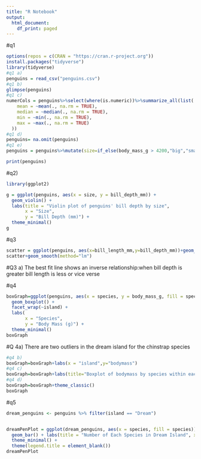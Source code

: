 ```yaml
---
title: "R Notebook"
output:
  html_document:
    df_print: paged
---
```

#q1 
```r
options(repos = c(CRAN = "https://cran.r-project.org"))
install.packages("tidyverse")
library(tidyverse)
#q1 a)
penguins = read_csv("penguins.csv")
#q1 b)
glimpse(penguins)
#q1 c)
numerCols = penguins%>%select(where(is.numeric))%>%summarize_all(list(
    mean = ~mean(., na.rm = TRUE),
    median = ~median(., na.rm = TRUE),
    min = ~min(., na.rm = TRUE),
    max = ~max(., na.rm = TRUE)
  ))
#q1 d)
penguins= na.omit(penguins)
#q1 e)
penguins = penguins%>%mutate(size=if_else(body_mass_g > 4200,"big","small"))

print(penguins)
```
#q2)
```r

library(ggplot2)

g = ggplot(penguins, aes(x = size, y = bill_depth_mm)) +
  geom_violin() +
  labs(title = "Violin plot of penguins' bill depth by size", 
       x = "Size", 
       y = "Bill Depth (mm)") +
  theme_minimal()
g
```
#q3
```r

scatter = ggplot(penguins, aes(x=bill_length_mm,y=bill_depth_mm))+geom_point()+labs(title = "simple scatter plot to show the relationship between bill_length and bill_depth for different species.",x = "Bill length(mm)",y="Bill Depth(mm)")+theme_minimal()
scatter+geom_smooth(method="lm")


```
#Q3 a)
The best fit line shows an inverse relationship:when bill depth is greater bill length is less or vice verse

#q4
```r

boxGraph=ggplot(penguins, aes(x = species, y = body_mass_g, fill = species)) + 
  geom_boxplot() + 
  facet_wrap(~island) + 
  labs( 
       x = "Species", 
       y = "Body Mass (g)") + 
  theme_minimal()
boxGraph
```
#Q 4a)
There are two outliers in the dream island for the chinstrap species
```r
#q4 b)
boxGraph=boxGraph+labs(x = "island",y="bodymass")
#q4 c)
boxGraph=boxGraph+labs(title="Boxplot of bodymass by species within each island")
#q4 d)
boxGraph=boxGraph+theme_classic()
boxGraph
```
#q5
```r

dream_penguins <- penguins %>% filter(island == "Dream")


dreamPenPlot = ggplot(dream_penguins, aes(x = species, fill = species)) + 
  geom_bar() + labs(title = "Number of Each Species in Dream Island", x = "Species", y = "Count") + 
  theme_minimal() +
  theme(legend.title = element_blank())
dreamPenPlot
```
        